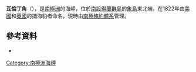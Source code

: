 '''瓦倫丁角'''（{{lang-en|Cape Valentine}}），是[[南極洲|南極洲]]的海岬，位於[[南設得蘭群島|南設得蘭群島]]的[[象島_(南極洲)|象島]]東北端，在1822年由[[美國|美國]]和[[英國|英國]]的捕海豹者命名，現時由[[南極條約體系|南極條約體系]]管理。

{{coord|61|6|S|54|39|W|display=title}}

==參考資料==
*{{usgs-gazetteer}}

{{Antarctica-geo-stub}}
[[Category:南極洲海岬|Category:南極洲海岬]]